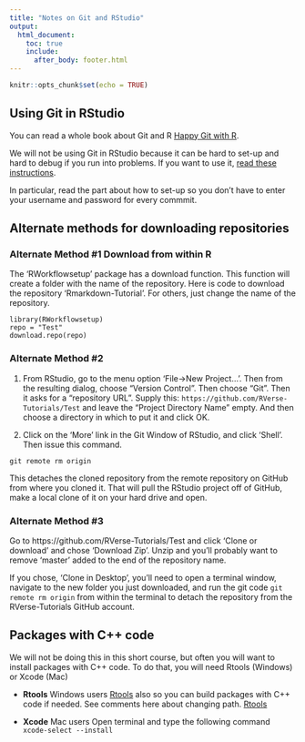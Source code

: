 ```yaml
---
title: "Notes on Git and RStudio"
output:
  html_document:
    toc: true
    include:
      after_body: footer.html
---
```


```r
knitr::opts_chunk$set(echo = TRUE)
```

## Using Git in RStudio

You can read a whole book about Git and R [Happy Git with R](http://happygitwithr.com/index.html).

We will not be using Git in RStudio because it can be hard to set-up and hard to debug if you
run into problems.  If you want to use it, [read these instructions](https://cfss.uchicago.edu/git07.html).

In particular, read the part about how to set-up so you don't have to enter your username and password for every commmit.

## Alternate methods for downloading repositories

### Alternate Method #1 Download from within R

The 'RWorkflowsetup' package has a download function. This function will create a folder with the name of the repository.  Here is code to download the repository 'Rmarkdown-Tutorial'.  For others, just change the name of the repository.

```
library(RWorkflowsetup)
repo = "Test"
download.repo(repo)
```

### Alternate Method #2

1. From RStudio, go to the menu option
'File->New Project...'. Then from the resulting dialog, choose
"Version Control".  Then choose "Git".  Then it asks for a "repository URL".
Supply this: `https://github.com/RVerse-Tutorials/Test` and 
leave the "Project Directory Name" empty.  And then choose a directory 
in which to put it and click OK.

2. Click on the 'More' link in the Git Window of RStudio, and click 'Shell'.  Then issue this command.
```
git remote rm origin
```
This detaches the cloned repository from the remote repository on GitHub from where you cloned it. That will pull the RStudio project off of GitHub, make a local clone
of it on your hard drive and open.

### Alternate Method #3

Go to https://github.com/RVerse-Tutorials/Test and click 'Clone or download' and chose 'Download Zip'.  Unzip and you'll probably want to remove  'master' added to the end of the repository name.

If you chose, 'Clone in Desktop', you'll need to open a terminal window, navigate to the new folder you just downloaded, and run the git code `git remote rm origin` from within the terminal to detach the repository from the RVerse-Tutorials GitHub account.


## Packages with C++ code

We will not be doing this in this short course, but often you will want to install packages with C++ code.  To do that, you will need Rtools (Windows) or Xcode (Mac)

* **Rtools** Windows users  [Rtools](https://cran.r-project.org/bin/windows/Rtools/) also so you can build packages with C++ code if needed.  See comments here about changing path. [Rtools](http://stat545.com/packages01_system-prep.html#windows-system-prep)

* **Xcode** Mac users Open terminal and type the following command `xcode-select --install`


